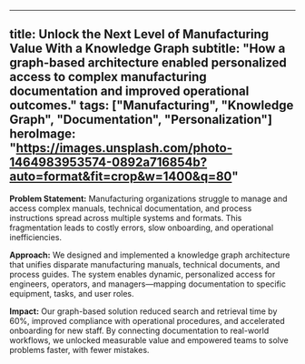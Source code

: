 
---
title: Unlock the Next Level of Manufacturing Value With a Knowledge Graph
subtitle: "How a graph-based architecture enabled personalized access to complex manufacturing documentation and improved operational outcomes."
tags: ["Manufacturing", "Knowledge Graph", "Documentation", "Personalization"]
heroImage: "https://images.unsplash.com/photo-1464983953574-0892a716854b?auto=format&fit=crop&w=1400&q=80"
---

**Problem Statement:** Manufacturing organizations struggle to manage and access complex manuals, technical documentation, and process instructions spread across multiple systems and formats. This fragmentation leads to costly errors, slow onboarding, and operational inefficiencies.

**Approach:** We designed and implemented a knowledge graph architecture that unifies disparate manufacturing manuals, technical documents, and process guides. The system enables dynamic, personalized access for engineers, operators, and managers—mapping documentation to specific equipment, tasks, and user roles.

**Impact:** Our graph-based solution reduced search and retrieval time by 60%, improved compliance with operational procedures, and accelerated onboarding for new staff. By connecting documentation to real-world workflows, we unlocked measurable value and empowered teams to solve problems faster, with fewer mistakes.